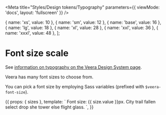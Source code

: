 
<Meta title="Styles/Design tokens/Typography" parameters={{ viewMode: 'docs', layout: 'fullscreen' }} />

  { name: 'xs', value: 10 }, 
  { name: 'sm', value: 12 }, 
  { name: 'base', value: 16 },
  { name: 'lg', value: 18 }, 
  { name: 'xl', value: 28 },
  { name: 'xxl', value: 36 },
  { name: 'xxxl', value: 48 },
];

# Font size scale

See [information on typography on the Veera Design System page](https://veera.eesti.ee/3d136290e/p/070c6e-tpograafia/b/1507db). 

Veera has many font sizes to choose from. 

You can pick a font size by employing Sass variables (prefixed with `$veera-font-size`).

<Story name="Font sizes" height="650px">
  {{
    props: { sizes },
    template: `
      <ria-poc-storybook-type-tester *ngFor="let size of sizes" [size]="size.name">Font size: {{ size.value }}px. City trail fallen select drop she tower else flight glass.</ria-poc-storybook-type-tester>
    `,
  }}
</Story>

